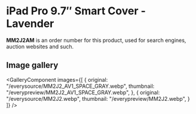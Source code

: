 
# iPad Pro 9.7″ Smart Cover - Lavender

<Callout type='info' emoji='👉🏻'>**MM2J2AM** is an order number for this product, used for search engines, auction websites and such.</Callout>

## Image gallery

<GalleryComponent
    images={[
      {
        original: "/everysource/MM2J2_AV1_SPACE_GRAY.webp",
        thumbnail: "/everypreview/MM2J2_AV1_SPACE_GRAY.webp",
      },
      {
        original: "/everysource/MM2J2.webp",
        thumbnail: "/everypreview/MM2J2.webp",
      }
    ]}
  />
